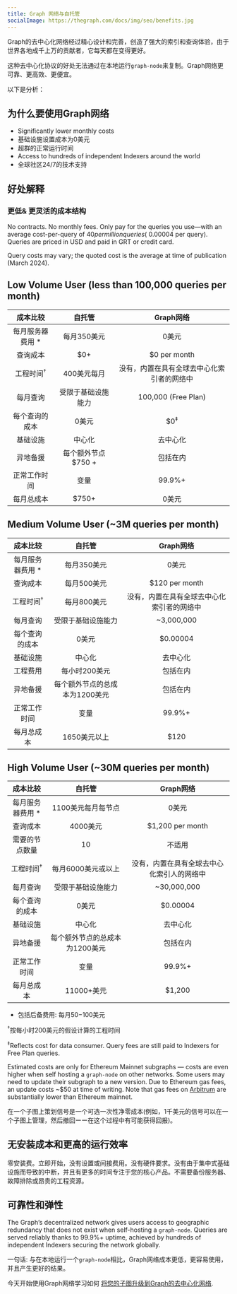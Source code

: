 ```yaml
---
title: Graph 网络与自托管
socialImage: https://thegraph.com/docs/img/seo/benefits.jpg
---
```


Graph的去中心化网络经过精心设计和完善，创造了强大的索引和查询体验，由于世界各地成千上万的贡献者，它每天都在变得更好。

这种去中心化协议的好处无法通过在本地运行`graph-node`来复制。Graph网络更可靠、更高效、更便宜。

以下是分析：

## 为什么要使用Graph网络

- Significantly lower monthly costs
- 基础设施设置成本为0美元
- 超群的正常运行时间
- Access to hundreds of independent Indexers around the world
- 全球社区24/7的技术支持

## 好处解释

### 更低& 更灵活的成本结构

No contracts. No monthly fees. Only pay for the queries you use—with an average cost-per-query of $40 per million queries (~$0.00004 per query). Queries are priced in USD and paid in GRT or credit card.

Query costs may vary; the quoted cost is the average at time of publication (March 2024).

## Low Volume User (less than 100,000 queries per month)

|       成本比较       |                 自托管                  |                 Graph网络                  |
| :------------------: | :-------------------------------------: | :----------------------------------------: |
|  每月服务器费用 \*   |               每月350美元               |                   0美元                    |
|       查询成本       |                   $0+                   |                $0 per month                |
| 工程时间<sup>†</sup> |               400美元每月               | 没有，内置在具有全球去中心化索引者的网络中 |
|       每月查询       |           受限于基础设施能力            |            100,000 (Free Plan)             |
|    每个查询的成本    |                  0美元                  |               $0<sup>‡</sup>               |
|       基础设施       |                 中心化                  |                  去中心化                  |
|       异地备援       |           每个额外节点 $750 +           |                  包括在内                  |
|     正常工作时间     |                  变量                   |                   99.9%+                   |
|      每月总成本      | <span className="highlight-row" />$750+ |                   0美元                    |

## Medium Volume User (~3M queries per month)

|       成本比较       |                     自托管                      |                 Graph网络                  |
| :------------------: | :---------------------------------------------: | :----------------------------------------: |
|  每月服务器费用 \*   |                   每月350美元                   |                   0美元                    |
|       查询成本       |                   每月500美元                   |               $120 per month               |
| 工程时间<sup>†</sup> |                   每月800美元                   | 没有，内置在具有全球去中心化索引者的网络中 |
|       每月查询       |               受限于基础设施能力                |                 ~3,000,000                 |
|    每个查询的成本    |                      0美元                      |                  $0.00004                  |
|       基础设施       |                     中心化                      |                  去中心化                  |
|       工程费用       |                  每小时200美元                  |                  包括在内                  |
|       异地备援       |         每个额外节点的总成本为1200美元          |                  包括在内                  |
|     正常工作时间     |                      变量                       |                   99.9%+                   |
|      每月总成本      | <span className="highlight-row" /> 1650美元以上 |                    $120                    |

## High Volume User (~30M queries per month)

|       成本比较       |                    自托管                     |                 Graph网络                  |
| :------------------: | :-------------------------------------------: | :----------------------------------------: |
|  每月服务器费用 \*   |              1100美元每月每节点               |                   0美元                    |
|       查询成本       |                   4000美元                    |              $1,200 per month              |
|    需要的节点数量    |                      10                       |                   不适用                   |
| 工程时间<sup>†</sup> |              每月6000美元或以上               | 没有，内置在具有全球去中心化索引人的网络中 |
|       每月查询       |              受限于基础设施能力               |                ~30,000,000                 |
|    每个查询的成本    |                     0美元                     |                  $0.00004                  |
|       基础设施       |                    中心化                     |                  去中心化                  |
|       异地备援       |        每个额外节点的总成本为1200美元         |                  包括在内                  |
|     正常工作时间     |                     变量                      |                   99.9%+                   |
|      每月总成本      | <span className="highlight-row" /> 11000+美元 |                   $1,200                   |

- 包括后备费用: 每月$50-$100美元

<sup>†</sup>按每小时200美元的假设计算的工程时间

<sup>‡</sup>Reflects cost for data consumer. Query fees are still paid to Indexers for Free Plan queries.

Estimated costs are only for Ethereum Mainnet subgraphs — costs are even higher when self hosting a `graph-node` on other networks. Some users may need to update their subgraph to a new version. Due to Ethereum gas fees, an update costs ~$50 at time of writing. Note that gas fees on [Arbitrum](/arbitrum/arbitrum-faq) are substantially lower than Ethereum mainnet.

在一个子图上策划信号是一个可选一次性净零成本(例如，1千美元的信号可以在一个子图上管理，然后撤回ーー在这个过程中有可能获得回报)。

## 无安装成本和更高的运行效率

零安装费。立即开始，没有设置或间接费用。没有硬件要求。没有由于集中式基础设施而导致的中断，并且有更多的时间专注于您的核心产品。不需要备份服务器、故障排除或昂贵的工程资源。

## 可靠性和弹性

The Graph’s decentralized network gives users access to geographic redundancy that does not exist when self-hosting a `graph-node`. Queries are served reliably thanks to 99.9%+ uptime, achieved by hundreds of independent Indexers securing the network globally.

一句话: 与在本地运行一个`graph-node`相比，Graph网络成本更低，更容易使用，并且产生更好的结果。

今天开始使用Graph网络学习如何 [将您的子图升级到Graph的去中心化网络](/cookbook/upgrading-a-subgraph).
